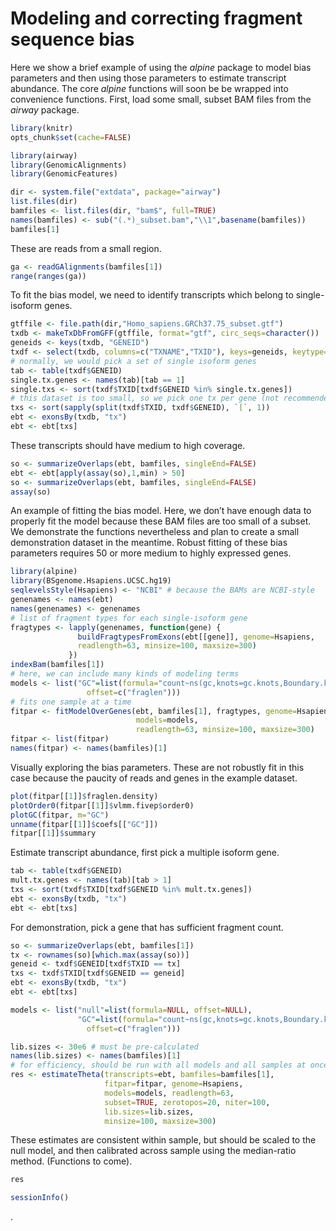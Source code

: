 <!--
%\VignetteEngine{knitr::knitr}
%\VignetteIndexEntry{alpine}
-->

# Modeling and correcting fragment sequence bias

Here we show a brief example of using the *alpine* package to model
bias parameters and then using those parameters to estimate transcript
abundance. The core *alpine* functions will soon be be wrapped into
convenience functions. First, load some small, subset BAM files from
the *airway* package. 

```r
library(knitr)
opts_chunk$set(cache=FALSE)
```

```r
library(airway)
library(GenomicAlignments)
library(GenomicFeatures)
```

```r
dir <- system.file("extdata", package="airway")
list.files(dir)
bamfiles <- list.files(dir, "bam$", full=TRUE)
names(bamfiles) <- sub("(.*)_subset.bam","\\1",basename(bamfiles))
bamfiles[1]
```

These are reads from a small region.

```r
ga <- readGAlignments(bamfiles[1])
range(ranges(ga))
```

To fit the bias model, we need to identify transcripts which belong to
single-isoform genes.

```r
gtffile <- file.path(dir,"Homo_sapiens.GRCh37.75_subset.gtf")
txdb <- makeTxDbFromGFF(gtffile, format="gtf", circ_seqs=character())
geneids <- keys(txdb, "GENEID")
txdf <- select(txdb, columns=c("TXNAME","TXID"), keys=geneids, keytype="GENEID")
# normally, we would pick a set of single isoform genes
tab <- table(txdf$GENEID)
single.tx.genes <- names(tab)[tab == 1]
single.txs <- sort(txdf$TXID[txdf$GENEID %in% single.tx.genes])
# this dataset is too small, so we pick one tx per gene (not recommended)
txs <- sort(sapply(split(txdf$TXID, txdf$GENEID), `[`, 1))
ebt <- exonsBy(txdb, "tx")
ebt <- ebt[txs]
```

These transcripts should have medium to high coverage.

```r
so <- summarizeOverlaps(ebt, bamfiles, singleEnd=FALSE)
ebt <- ebt[apply(assay(so),1,min) > 50]
so <- summarizeOverlaps(ebt, bamfiles, singleEnd=FALSE)
assay(so)
```

An example of fitting the bias model. Here, we don't have enough data
to properly fit the model because these BAM files are too small of a subset.
We demonstrate the functions nevertheless and plan to create a small
demonstration dataset in the meantime. Robust fitting of these bias
parameters requires 50 or more medium to highly expressed genes.

```r
library(alpine)
library(BSgenome.Hsapiens.UCSC.hg19)
seqlevelsStyle(Hsapiens) <- "NCBI" # because the BAMs are NCBI-style
genenames <- names(ebt)
names(genenames) <- genenames
# list of fragment types for each single-isoform gene
fragtypes <- lapply(genenames, function(gene) {
               buildFragtypesFromExons(ebt[[gene]], genome=Hsapiens,
               readlength=63, minsize=100, maxsize=300)
             })
indexBam(bamfiles[1])
# here, we can include many kinds of modeling terms
models <- list("GC"=list(formula="count~ns(gc,knots=gc.knots,Boundary.knots=gc.bk) + gene",
                 offset=c("fraglen")))
# fits one sample at a time
fitpar <- fitModelOverGenes(ebt, bamfiles[1], fragtypes, genome=Hsapiens,
                            models=models,
                            readlength=63, minsize=100, maxsize=300)
fitpar <- list(fitpar)
names(fitpar) <- names(bamfiles)[1]
```

Visually exploring the bias parameters. These are not robustly fit
in this case because the paucity of reads and genes in the example dataset.

```r
plot(fitpar[[1]]$fraglen.density)
plotOrder0(fitpar[[1]]$vlmm.fivep$order0)
plotGC(fitpar, m="GC")
unname(fitpar[[1]]$coefs[["GC"]])
fitpar[[1]]$summary
```

Estimate transcript abundance, first pick a multiple isoform gene.

```r
tab <- table(txdf$GENEID)
mult.tx.genes <- names(tab)[tab > 1]
txs <- sort(txdf$TXID[txdf$GENEID %in% mult.tx.genes])
ebt <- exonsBy(txdb, "tx")
ebt <- ebt[txs]
```

For demonstration, pick a gene that has sufficient fragment count.

```r
so <- summarizeOverlaps(ebt, bamfiles[1])
tx <- rownames(so)[which.max(assay(so))]
geneid <- txdf$GENEID[txdf$TXID == tx]
txs <- txdf$TXID[txdf$GENEID == geneid]
ebt <- exonsBy(txdb, "tx")
ebt <- ebt[txs]
```

```r
models <- list("null"=list(formula=NULL, offset=NULL),
               "GC"=list(formula="count~ns(gc,knots=gc.knots,Boundary.knots=gc.bk) + 0",
                 offset=c("fraglen")))
```

```r
lib.sizes <- 30e6 # must be pre-calculated
names(lib.sizes) <- names(bamfiles)[1]
# for efficiency, should be run with all models and all samples at once
res <- estimateTheta(transcripts=ebt, bamfiles=bamfiles[1],
                     fitpar=fitpar, genome=Hsapiens,
                     models=models, readlength=63,
                     subset=TRUE, zerotopos=20, niter=100,
                     lib.sizes=lib.sizes,
                     minsize=100, maxsize=300)
```

These estimates are consistent within sample, but should be scaled
to the null model, and then calibrated across sample using the
median-ratio method. (Functions to come).

```r
res
```

```r
sessionInfo()
```

.
